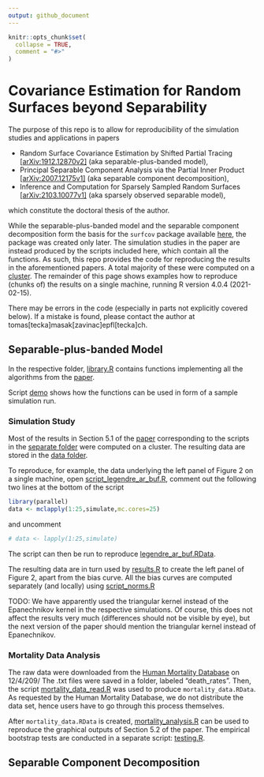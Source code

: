 ```yaml
---
output: github_document
---
```


<!-- README.md is generated from README.Rmd. Please edit that file -->

```r
knitr::opts_chunk$set(
  collapse = TRUE,
  comment = "#>"
)
```

# Covariance Estimation for Random Surfaces beyond Separability

<!-- badges: start -->
<!-- badges: end -->

The purpose of this repo is to allow for reproducibility of the simulation studies and applications in papers

* Random Surface Covariance Estimation by Shifted Partial Tracing
[[arXiv:1912.12870v2]](https://arxiv.org/abs/1912.12870) (aka separable-plus-banded model),
* Principal Separable Component Analysis via the Partial Inner Product
[[arXiv:2007.12175v1]](https://arxiv.org/abs/2007.12175) (aka separable component decomposition),
* Inference and Computation for Sparsely Sampled Random Surfaces
[[arXiv:2103.10077v1]](https://arxiv.org/abs/2103.10077) (aka sparsely observed separable model),

which constitute the doctoral thesis of the author.

While the separable-plus-banded model and the separable component decomposition form the basis for the
`surfcov` package available [here](https://github.com/TMasak/surfcov), the package was created only later.
The simulation studies in the paper are instead produced by the scripts included here, which contain
all the functions. As such, this
repo provides the code for reproducing the results in the aforementioned papers. A total majority of
these were computed on a [cluster](https://www.epfl.ch/research/facilities/scitas/). The remainder of this
page shows examples how to reproduce (chunks of) the results on a single machine, running
R version 4.0.4 (2021-02-15).

There may be errors in the code (especially in parts not explicitly covered below). If a mistake is
found, please contact the author at tomas[tecka]masak[zavinac]epfl[tecka]ch.

## Separable-plus-banded Model

In the respective folder, [library.R](separable_plus_banded_model/library.R) contains functions implementing
all the algorithms from the [paper](https://arxiv.org/abs/1912.12870).

Script [demo](separable_plus_banded_model/demo.R) shows how the functions can be used in form of a sample
simulation run.

### Simulation Study

Most of the results in Section 5.1 of the [paper](https://arxiv.org/abs/1912.12870)
corresponding to the scripts in the [separate folder](separable_plus_banded_model/scripts) were computed on a cluster. 
The resulting data are stored in the [data folder](separable_plus_banded_model/data).

To reproduce, for example, the data underlying the left panel of Figure 2 on a single machine, open
[script_legendre_ar_buf.R](separable_plus_banded_model/scripts/script_legendre_ar_buf.R), comment out the
following two lines at the bottom of the script

``` r
library(parallel)
data <- mclapply(1:25,simulate,mc.cores=25)
```

and uncomment

``` r
# data <- lapply(1:25,simulate)
```

The script can then be run to reproduce
[legendre_ar_buf.RData](separable_plus_banded_model/data/legendre_ar_buf.RData).

The resulting data are in turn used by [results.R](separable_plus_banded_model/results.R) to create
the left panel of Figure 2, apart from the bias curve. All the bias curves are computed separately (and locally)
using [script_norms.R](separable_plus_banded_model/script_norms.R)

TODO: We have apparently used the triangular kernel instead of the Epanechnikov kernel in the respective simulations.
Of course, this does not affect the results very much (differences should not be visible by eye), but the next version of the paper should mention the triangular kernel instead of Epanechnikov.

### Mortality Data Analysis

The raw data were downloaded from the [Human Mortality Database](https://www.mortality.org/) on 12/4/209/
The .txt files were saved in a folder, labeled "death_rates". Then, the script [mortality_data_read.R](separable_plus_banded_model/mortality_data_read.R) was used to produce
`mortality_data.RData`.
As requested by the Human Mortality Database, we do not distribute the data set, hence users have to
go through this process themselves.

After `mortality_data.RData` is created, [mortality_analysis.R](separable_plus_banded_model/mortality_analysis.R)
can be used to reproduce the graphical outputs of Section 5.2 of the paper. The empirical bootstrap tests
are conducted in a separate script: [testing.R](separable_plus_banded_model/testing.R).

## Separable Component Decomposition





